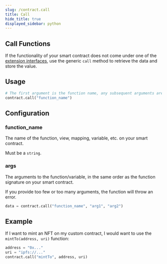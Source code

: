 ```yaml
---
slug: /contract.call
title: Call
hide_title: true
displayed_sidebar: python
---
```


## Call Functions

If the functionality of your smart contract does not come under one of the [extension interfaces](/typescript/extensions#extensions),
use the generic `call` method to retrieve the data and store the value.

## Usage 

```python
# The first argument is the function name, any subsequent arguments are passed to the function
contract.call("function_name")
```

## Configuration

### function_name

The name of the function, view, mapping, variable, etc. on your smart contract.

Must be a `string`.

### args

The arguments to the function/variable, in the same order as the function signature on your smart contract.

If you provide too few or too many arguments, the function will throw an error.

```python
data = contract.call("function_name", "arg1", "arg2")
```

## Example

If I want to mint an NFT on my custom contract, I would want to use the `mintTo(address, uri)` function:

```python
address = "0x..."
uri = "ipfs://..."
contract.call("mintTo", address, uri)
```